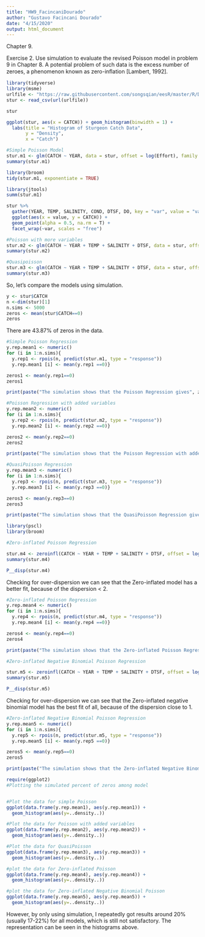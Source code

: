 ---
title: "HW9_FacincaniDourado"
author: "Gustavo Facincani Dourado"
date: "4/15/2020"
output: html_document
---

Chapter 9. 

Exercise 2. Use simulation to evaluate the revised Poisson model in problem 9 in Chapter 8. A potential problem of such data is the excess number of zeroes, a phenomenon known as zero-inﬂation [Lambert, 1992].


```{r}
library(tidyverse)
library(msme)
urlfile <- "https://raw.githubusercontent.com/songsqian/eesR/master/R/Data/sturgeon.csv"
stur <- read_csv(url(urlfile))
```

```{r}
stur
```

```{r}
ggplot(stur, aes(x = CATCH)) + geom_histogram(binwidth = 1) + 
  labs(title = "Histogram of Sturgeon Catch Data",
       y = "Density",
       x = "Catch")
```

```{r}
#Simple Poisson Model
stur.m1 <- glm(CATCH ~ YEAR, data = stur, offset = log(Effort), family = "poisson")
summary(stur.m1)
```

```{r}
library(broom)
tidy(stur.m1, exponentiate = TRUE)
```

```{r}
library(jtools)
summ(stur.m1)

```

```{r}
stur %>% 
  gather(YEAR, TEMP, SALINITY, COND, DTSF, DO, key = "var", value = "value") %>%
  ggplot(aes(x = value, y = CATCH)) +
  geom_point(alpha = 0.5, na.rm = T) +
  facet_wrap(~var, scales = "free")
```

```{r}
#Poisson with more variables
stur.m2 <- glm(CATCH ~ YEAR + TEMP + SALINITY + DTSF, data = stur, offset = log(Effort), family = "poisson")
summary(stur.m2)
```

```{r}
#Quasipoisson
stur.m3 <- glm(CATCH ~ YEAR + TEMP + SALINITY + DTSF, data = stur, offset = log(Effort), family = "quasipoisson")
summary(stur.m3)
```


So, let's compare the models using simulation.

```{r}
y <- stur$CATCH
n <-dim(stur)[1]
n.sims <- 5000
zeros <- mean(stur$CATCH==0)
zeros
```
There are 43.87% of zeros in the data.


```{r}
#Simple Poisson Regression
y.rep.mean1 <- numeric()
for (i in 1:n.sims){
  y.rep1 <- rpois(n, predict(stur.m1, type = "response"))
  y.rep.mean1 [i] <- mean(y.rep1 ==0)}

zeros1 <- mean(y.rep1==0)
zeros1

print(paste("The simulation shows that the Poisson Regression gives", zeros1*100,"% of zeros"))
```

```{r}
#Poisson Regression with added variables
y.rep.mean2 <- numeric()
for (i in 1:n.sims){
  y.rep2 <- rpois(n, predict(stur.m2, type = "response"))
  y.rep.mean2 [i] <- mean(y.rep2 ==0)}

zeros2 <- mean(y.rep2==0)
zeros2

print(paste("The simulation shows that the Poisson Regression with added variables gives", zeros2*100,"% of zeros"))
```

```{r}
#QuasiPoisson Regression
y.rep.mean3 <- numeric()
for (i in 1:n.sims){
  y.rep3 <- rpois(n, predict(stur.m3, type = "response"))
  y.rep.mean3 [i] <- mean(y.rep3 ==0)}

zeros3 <- mean(y.rep3==0)
zeros3

print(paste("The simulation shows that the QuasiPoisson Regression gives", zeros3*100,"% of zeros"))
```

```{r}
library(pscl)
library(broom)

#Zero-inflated Poisson Regression

stur.m4 <- zeroinfl(CATCH ~ YEAR + TEMP + SALINITY + DTSF, offset = log(Effort), dist = 'poisson', data = stur)
summary(stur.m4)
```

```{r}
P__disp(stur.m4)
```
Checking for over-dispersion we can see that the Zero-inflated model has a better fit, because of the dispersion < 2.

```{r}
#Zero-inflated Poisson Regression
y.rep.mean4 <- numeric()
for (i in 1:n.sims){
  y.rep4 <- rpois(n, predict(stur.m4, type = "response"))
  y.rep.mean4 [i] <- mean(y.rep4 ==0)}

zeros4 <- mean(y.rep4==0)
zeros4

print(paste("The simulation shows that the Zero-inflated Poisson Regression gives", zeros4*100,"% of zeros"))
```

```{r}
#Zero-inflated Negative Binomial Poisson Regression

stur.m5 <- zeroinfl(CATCH ~ YEAR + TEMP + SALINITY + DTSF, offset = log(Effort), dist = 'negbin', data = stur)
summary(stur.m5)
```

```{r}
P__disp(stur.m5)
```
Checking for over-dispersion we can see that the Zero-inflated negative binomial model has the best fit of all, because of the dispersion close to 1.

```{r}
#Zero-inflated Negative Binomial Poisson Regression
y.rep.mean5 <- numeric()
for (i in 1:n.sims){
  y.rep5 <- rpois(n, predict(stur.m5, type = "response"))
  y.rep.mean5 [i] <- mean(y.rep5 ==0)}

zeros5 <- mean(y.rep5==0)
zeros5

print(paste("The simulation shows that the Zero-inflated Negative Binomial Poisson Regression gives", zeros5*100,"% of zeros"))
```

```{r}

require(ggplot2)
#Plotting the simulated percent of zeros among model


#Plot the data for simple Poisson
ggplot(data.frame(y.rep.mean1), aes(y.rep.mean1)) + 
  geom_histogram(aes(y=..density..))

#Plot the data for Poisson with added variables
ggplot(data.frame(y.rep.mean2), aes(y.rep.mean2)) + 
  geom_histogram(aes(y=..density..))

#Plot the data for QuasiPoisson
ggplot(data.frame(y.rep.mean3), aes(y.rep.mean3)) + 
  geom_histogram(aes(y=..density..))

#plot the data for Zero-inflated Poisson
ggplot(data.frame(y.rep.mean4), aes(y.rep.mean4)) + 
  geom_histogram(aes(y=..density..))

#plot the data for Zero-inflated Negative Binomial Poisson
ggplot(data.frame(y.rep.mean5), aes(y.rep.mean5)) + 
  geom_histogram(aes(y=..density..))
```

However, by only using simulation, I repeatedly got results around 20% (usually 17-22%) for all models, which is still not satisfactory. The representation can be seen in the histograms above.
